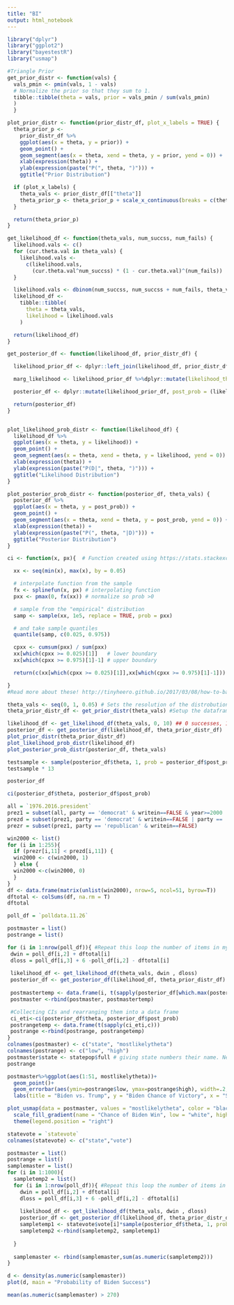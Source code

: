---
title: "BI"
output: html_notebook
---

```{r Libraries}
library("dplyr")
library("ggplot2")
library("bayestestR")
library("usmap")
```

```{r}
#Triangle Prior
get_prior_distr <- function(vals) {
  vals_pmin <- pmin(vals, 1 - vals)
  # Normalize the prior so that they sum to 1.
  tibble::tibble(theta = vals, prior = vals_pmin / sum(vals_pmin)
  )
  }

plot_prior_distr <- function(prior_distr_df, plot_x_labels = TRUE) {
  theta_prior_p <- 
    prior_distr_df %>%
    ggplot(aes(x = theta, y = prior)) +
    geom_point() +
    geom_segment(aes(x = theta, xend = theta, y = prior, yend = 0)) +
    xlab(expression(theta)) +
    ylab(expression(paste("P(", theta, ")"))) +
    ggtitle("Prior Distribution") 

  if (plot_x_labels) {
    theta_vals <- prior_distr_df[["theta"]]
    theta_prior_p <- theta_prior_p + scale_x_continuous(breaks = c(theta_vals), labels = theta_vals)
  }

  return(theta_prior_p)
}

get_likelihood_df <- function(theta_vals, num_succss, num_fails) {
  likelihood.vals <- c()
  for (cur.theta.val in theta_vals) {
    likelihood.vals <- 
      c(likelihood.vals, 
        (cur.theta.val^num_succss) * (1 - cur.theta.val)^(num_fails))
  }

  likelihood.vals <- dbinom(num_succss, num_succss + num_fails, theta_vals)
  likelihood_df <- 
    tibble::tibble(
      theta = theta_vals,
      likelihood = likelihood.vals
    )

  return(likelihood_df)
}

get_posterior_df <- function(likelihood_df, prior_distr_df) {

  likelihood_prior_df <- dplyr::left_join(likelihood_df, prior_distr_df, by = "theta")

  marg_likelihood <- likelihood_prior_df %>%dplyr::mutate(likelihood_theta = .data[["likelihood"]] * .data[["prior"]]) %>% dplyr::pull("likelihood_theta") %>%sum()

  posterior_df <- dplyr::mutate(likelihood_prior_df, post_prob = (likelihood * prior) / marg_likelihood)

  return(posterior_df)
}


plot_likelihood_prob_distr <- function(likelihood_df) {
  likelihood_df %>%
  ggplot(aes(x = theta, y = likelihood)) +
  geom_point() +
  geom_segment(aes(x = theta, xend = theta, y = likelihood, yend = 0)) +
  xlab(expression(theta)) +
  ylab(expression(paste("P(D|", theta, ")"))) +
  ggtitle("Likelihood Distribution")
}

plot_posterior_prob_distr <- function(posterior_df, theta_vals) {
  posterior_df %>%
  ggplot(aes(x = theta, y = post_prob)) +
  geom_point() +
  geom_segment(aes(x = theta, xend = theta, y = post_prob, yend = 0)) +
  xlab(expression(theta)) +
  ylab(expression(paste("P(", theta, "|D)"))) +
  ggtitle("Posterior Distribution")
}

ci <- function(x, px){  # Function created using https://stats.stackexchange.com/questions/240749/how-to-find-95-credible-interval

  xx <- seq(min(x), max(x), by = 0.05)

  # interpolate function from the sample
  fx <- splinefun(x, px) # interpolating function
  pxx <- pmax(0, fx(xx)) # normalize so prob >0

  # sample from the "empirical" distribution
  samp <- sample(xx, 1e5, replace = TRUE, prob = pxx)

  # and take sample quantiles
  quantile(samp, c(0.025, 0.975)) 

  cpxx <- cumsum(pxx) / sum(pxx)
  xx[which(cpxx >= 0.025)[1]]   # lower boundary
  xx[which(cpxx >= 0.975)[1]-1] # upper boundary

  return(c(xx[which(cpxx >= 0.025)[1]],xx[which(cpxx >= 0.975)[1]-1]))   # lower boundary, upper

}
#Read more about these! http://tinyheero.github.io/2017/03/08/how-to-bayesian-infer-101.html
```

```{r - Priors}
theta_vals <- seq(0, 1, 0.05) # Sets the resolution of the distrobution for theta .001 for the prettiest picture, but way more computational power
theta_prior_distr_df <- get_prior_distr(theta_vals) #Setup the dataframe for prior
```

```{r}
likelihood_df <- get_likelihood_df(theta_vals, 0, 10) ## 0 successes, 10 failures
posterior_df <- get_posterior_df(likelihood_df, theta_prior_distr_df)
plot_prior_distr(theta_prior_distr_df)
plot_likelihood_prob_distr(likelihood_df)
plot_posterior_prob_distr(posterior_df, theta_vals)
```

```{r}
testsample <- sample(posterior_df$theta, 1, prob = posterior_df$post_prob, replace=TRUE)
testsample * 13 
```


```{r}
posterior_df

ci(posterior_df$theta, posterior_df$post_prob)

```

```{r - Loading in prior election info}
all = `1976.2016.president` 
prez1 = subset(all, party == 'democrat' & writein==FALSE & year>=2000 | party == 'republican' & writein==FALSE & year>=2000 | party == 'democratic-farmer-labor' & writein==FALSE & year>=2000)
prezd = subset(prez1, party == 'democrat' & writein==FALSE | party == 'democratic-farmer-labor' & writein==FALSE)
prezr = subset(prez1, party == 'republican' & writein==FALSE)

win2000 <- list()
for (i in 1:255){
  if (prezr[i,11] < prezd[i,11]) {
  win2000 <- c(win2000, 1)
  } else {
  win2000 <-c(win2000, 0)
  }
}
df <- data.frame(matrix(unlist(win2000), nrow=5, ncol=51, byrow=T))
dftotal <- colSums(df, na.rm = T)
dftotal
```


```{r - Actually Working with a list}
poll_df = `polldata.11.26`

postmaster = list()
postrange = list()

for (i in 1:nrow(poll_df)){ #Repeat this loop the number of items in my list. Note that it should always be 51 since I have 51 "states"
 dwin = poll_df[i,2] + dftotal[i] 
 dloss = poll_df[i,3] + 6 -poll_df[i,2] - dftotal[i]
 
 likelihood_df <- get_likelihood_df(theta_vals, dwin , dloss)
 posterior_df <- get_posterior_df(likelihood_df, theta_prior_distr_df)
 
 postmastertemp <- data.frame(i, t(sapply(posterior_df[which.max(posterior_df$post_prob),]$theta,c)))
 postmaster <-rbind(postmaster, postmastertemp)

 #Collecting CIs and rearranging them into a data frame
 ci_eti<-ci(posterior_df$theta, posterior_df$post_prob)
 postrangetemp <- data.frame(t(sapply(ci_eti,c)))
 postrange <-rbind(postrange, postrangetemp)
}
colnames(postmaster) <- c("state", "mostlikelytheta")
colnames(postrange) <- c("low", "high")
postmaster$state <- statepop$full # giving state numbers their name. Needed only for mapping with usmap
postrange

```

```{r plotting our data with CI}
postmaster%>%ggplot(aes(1:51, mostlikelytheta))+
  geom_point()+
  geom_errorbar(aes(ymin=postrange$low, ymax=postrange$high), width=.2, position=position_dodge(0.05))+
  labs(title = "Biden vs. Trump", y = "Biden Chance of Victory", x = "State")

```


```{r - Taken largely from https://socviz.co/maps.html}
plot_usmap(data = postmaster, values = "mostlikelytheta", color = "black") + 
  scale_fill_gradient(name = "Chance of Biden Win", low = "white", high = "blue")+
  theme(legend.position = "right")
```


```{r}
statevote = `statevote`
colnames(statevote) <- c("state","vote")

postmaster = list()
postrange = list()
samplemaster = list()
for (i in 1:1000){
  sampletemp2 = list()
  for (i in 1:nrow(poll_df)){ #Repeat this loop the number of items in my list. Note that it should always be 51 since I have 51 "states"
    dwin = poll_df[i,2] + dftotal[i] 
    dloss = poll_df[i,3] + 6 -poll_df[i,2] - dftotal[i]
 
    likelihood_df <- get_likelihood_df(theta_vals, dwin , dloss)
    posterior_df <- get_posterior_df(likelihood_df, theta_prior_distr_df)
    sampletemp1 <- statevote$vote[i]*sample(posterior_df$theta, 1, prob = posterior_df$post_prob, replace=TRUE)
    sampletemp2 <-rbind(sampletemp2, sampletemp1)
    
  }
    
  samplemaster <- rbind(samplemaster,sum(as.numeric(sampletemp2)))
}
```

```{r}
d <- density(as.numeric(samplemaster))
plot(d, main = "Probability of Biden Success")
```

```{r}

mean(as.numeric(samplemaster) > 270)

```





